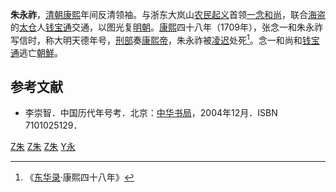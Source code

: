 '''朱永祚'''{{BD|17世纪||1709年||catIdx=Z,朱}}，[[清朝|清朝]][[康熙|康熙]]年间反清领袖。与浙东大岚山[[农民起义|农民起义]]首领[[张念一|一念和尚]]，联合[[海盗|海盗]]的[[太仓|太仓]]人[[钱宝通|钱宝通]]交通，以图光复[[明朝|明朝]]。[[康熙|康熙]]四十八年（1709年），张念一和朱永祚写信时，称大明天德年号，[[刑部|刑部]]奏[[康熙帝|康熙帝]]，朱永祚被[[凌迟|凌迟]]处死<ref>《[[东华录|东华录]]·康熙四十八年》</ref>。念一和尚和[[钱宝通|钱宝通]]逃亡[[李氏朝鲜|朝鮮]]。

==参考文献==
<div class="references-small">
<references />
</div>
*李崇智．中国历代年号考．北京：[[中华书局|中华书局]]，2004年12月．ISBN 7101025129．

{{中國民變起事領袖}}

[[Category:宁波人|Z朱]]
[[Category:清朝民变领袖|Z朱]]
[[Category:清朝死于凌迟者|Z朱]]
[[Category:朱姓|Y永]]